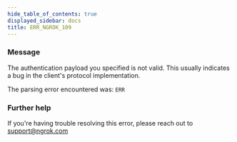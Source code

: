 ```yaml
---
hide_table_of_contents: true
displayed_sidebar: docs
title: ERR_NGROK_109
---
```


### Message

The authentication payload you specified is not valid.
This usually indicates a bug in the client's protocol implementation.

The parsing error encountered was:
`ERR`

### Further help

If you're having trouble resolving this error, please reach out to [support@ngrok.com](mailto:support@ngrok.com?subject=Help%20with%20ERR_NGROK_109)
